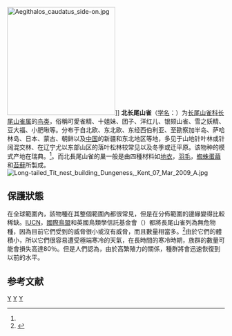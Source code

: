 {{Speciesbox
| genus = Aegithalos
| species = caudatus
| status = LC
| status_system = iucn3.1
| status_ref = <ref>{{IUCN|id=103871923 |title=''Aegithalos caudatus'' |assessors=[[BirdLife_International|BirdLife International]] |assessor-link=BirdLife International |version=2017.3 |year=2016 |accessdate=1 October 2016}} 数据库資料包含說明此物種被編入無危級別的原因</ref>
| image = Aegithalos caudatus -Mongolia -perching-8.jpg
| image_caption = [[指名亞種|指名亞種]]，攝於[[蒙古|蒙古]]
| image2 = Aegithalos caudatus - Long-tailed Tit - XC114614.ogg
| authority = ([[卡尔·林奈|Linnaeus]], 1758)<ref name='id3893'>{{cite web| url =http://www.bioinfo.cn/db05/BjdwSpecies.php?action=view&id=3893| title =银喉长尾山雀| work =《中国动物物种编目数据库》| publisher =中国科学院微生物研究所| author =中国科学院动物研究所| accessdate =2009-04-04| deadurl =yes| archiveurl =https://web.archive.org/web/20160305063850/http://www.bioinfo.cn/db05/BjdwSpecies.php?action=view&id=3893| archivedate =2016-03-05}}</ref>
}}
[[File:Aegithalos_caudatus_side-on.jpg|250px]]]]
'''北长尾山雀'''（[[学名|学名]]：{{lang|la|''Aegithalos caudatus''}}）为[[长尾山雀科|长尾山雀科]][[长尾山雀属|长尾山雀属]]的[[鸟类|鸟类]]，俗稱可愛雀精、十姐妹、团子、洋红儿、银颏山雀、雪之妖精、豆大福、小肥啾等。分布于自北欧、东北欧、东经西伯利亚、至勘察加半岛、萨哈林岛、日本、蒙古、朝鲜以及[[中国|中国]]的新疆和东北地区等地，多见于山地针叶林或针阔混交林、在辽宁尤以东部山区的落叶松林较常见以及冬季或迁平原。该物种的模式产地在瑞典。<ref name='id3893'/>。而北長尾山雀的巢一般是由四種材料如[[地衣|地衣]]，[[羽毛|羽毛]]，[[蜘蛛蛋繭|蜘蛛蛋繭]]和[[苔蘚|苔蘚]]所製成。
[[File:Long-tailed_Tit_nest_building_Dungeness,_Kent_07_Mar_2009_A.jpg|thumb]]

==保護狀態==

在全球範圍內，該物種在其整個範圍內都很常見，但是在分佈範圍的邊緣變得比較稀缺。[[IUCN|IUCN]]，[[國際鳥盟|國際鳥盟]]和英國鳥類學信託基金會（{{tsl|en|British Trust for Ornithology}}）都將長尾山雀列為無危物種，因為目前它們受到的威脅很小或沒有威脅，而且數量相當多。<ref>{{Cite web |url=https://www.iucnredlist.org/species/103871923/60221474 |title=存档副本 |accessdate=2020-04-27 |archive-date=2020-05-03 |archive-url=https://web.archive.org/web/20200503205855/https://www.iucnredlist.org/species/103871923/60221474 |dead-url=no }}</ref>由於它們的體積小，所以它們很容易遭受極端寒冷的天氣，在長時間的寒冷時期，族群的數量可能會損失高達80％。但是人們認為，由於高繁殖力的關係，種群將會迅速恢復到以前的水平。

== 参考文献 ==
{{reflist}}

{{Authority control}}
{{Taxonbar}}

[[Category:长尾山雀属|Y]]
[[Category:卡尔·林奈命名的生物分类|Y]]
[[Category:1758年描述的鸟类|Y]]
